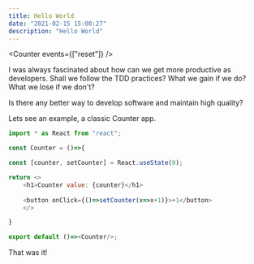 ```yaml
---
title: Hello World
date: "2021-02-15 15:00:27"
description: "Hello World"
---
```


<Counter events={["reset"]} />

I was always fascinated about how can we get more productive as developers.
Shall we follow the TDD practices? What we gain if we do? What we lose if we don't?

Is there any better way to develop software and maintain high quality?

Lets see an example, a classic Counter app. 


```javascript live=true title=Counter
import * as React from "react";

const Counter = ()=>{

const [counter, setCounter] = React.useState(0);

return <>
    <h1>Counter value: {counter}</h1>
   
    <button onClick={()=>setCounter(x=>x+1)}>+1</button>
    </>

}

export default ()=><Counter/>;

```

That was it!